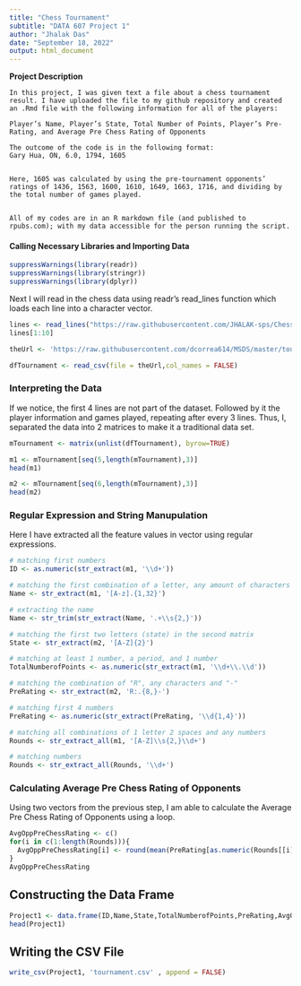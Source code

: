 ```yaml
---
title: "Chess Tournament"
subtitle: "DATA 607 Project 1"
author: "Jhalak Das"
date: "September 18, 2022"
output: html_document
---
```


**Project Description**
```
In this project, I was given text a file about a chess tournament result. I have uploaded the file to my github repository and created an .Rmd file with the following information for all of the players:
  
Player’s Name, Player’s State, Total Number of Points, Player’s Pre-Rating, and Average Pre Chess Rating of Opponents

The outcome of the code is in the following format:
Gary Hua, ON, 6.0, 1794, 1605


Here, 1605 was calculated by using the pre-tournament opponents’ ratings of 1436, 1563, 1600, 1610, 1649, 1663, 1716, and dividing by the total number of games played.


All of my codes are in an R markdown file (and published to rpubs.com); with my data accessible for the person running the script.

```

#### Calling Necessary Libraries and Importing Data
```r
suppressWarnings(library(readr))
suppressWarnings(library(stringr))
suppressWarnings(library(dplyr))

```

Next I will read in the chess data using readr's read_lines function which loads each line into a character vector.

```r
lines <- read_lines("https://raw.githubusercontent.com/JHALAK-sps/Chess/master/tournamentinfo.txt")
lines[1:10]


```


```r
theUrl <- 'https://raw.githubusercontent.com/dcorrea614/MSDS/master/tournamentinfo.txt'

dfTournament <- read_csv(file = theUrl,col_names = FALSE)
```


### Interpreting the Data

If we notice, the first 4 lines are not part of the dataset. Followed by it the player information and games played, repeating after every 3 lines. Thus, I, separated the data into 2 matrices to make it a traditional data set.

```r
mTournament <- matrix(unlist(dfTournament), byrow=TRUE)

m1 <- mTournament[seq(5,length(mTournament),3)]
head(m1)

m2 <- mTournament[seq(6,length(mTournament),3)]
head(m2)
```


### Regular Expression and String Manupulation
Here I have extracted all the feature values in vector using regular expressions.

```r
# matching first numbers
ID <- as.numeric(str_extract(m1, '\\d+'))

# matching the first combination of a letter, any amount of characters and "|"
Name <- str_extract(m1, '[A-z].{1,32}') 

# extracting the name
Name <- str_trim(str_extract(Name, '.+\\s{2,}'))

# matching the first two letters (state) in the second matrix 
State <- str_extract(m2, '[A-Z]{2}') 

# matching at least 1 number, a period, and 1 number
TotalNumberofPoints <- as.numeric(str_extract(m1, '\\d+\\.\\d'))

# matching the combination of "R", any characters and "-"
PreRating <- str_extract(m2, 'R:.{8,}-')

# matching first 4 numbers
PreRating <- as.numeric(str_extract(PreRating, '\\d{1,4}'))

# matching all combinations of 1 letter 2 spaces and any numbers
Rounds <- str_extract_all(m1, '[A-Z]\\s{2,}\\d+')

# matching numbers
Rounds <- str_extract_all(Rounds, '\\d+')
```


### Calculating Average Pre Chess Rating of Opponents

Using two vectors from the previous step, I am able to calculate the Average Pre Chess Rating of Opponents using a loop.

```r
AvgOppPreChessRating <- c()
for(i in c(1:length(Rounds))){
  AvgOppPreChessRating[i] <- round(mean(PreRating[as.numeric(Rounds[[i]])]),0)
}
AvgOppPreChessRating

```


## Constructing the Data Frame

```r
Project1 <- data.frame(ID,Name,State,TotalNumberofPoints,PreRating,AvgOppPreChessRating)
head(Project1)
```

## Writing the CSV File

```r
write_csv(Project1, 'tournament.csv' , append = FALSE)
```










